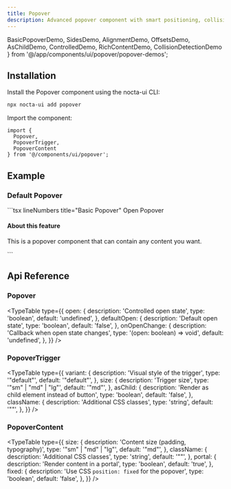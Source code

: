 ```yaml
---
title: Popover
description: Advanced popover component with smart positioning, collision detection, and smooth animations for displaying rich content
---
```


  BasicPopoverDemo,
  SidesDemo,
  AlignmentDemo,
  OffsetsDemo,
  AsChildDemo,
  ControlledDemo,
  RichContentDemo,
  CollisionDetectionDemo
} from '@/app/components/ui/popover/popover-demos';

## Installation

<Steps>
<Step>
Install the Popover component using the nocta-ui CLI:

```bash lineNumbers title="Terminal"
npx nocta-ui add popover
```
</Step>
<Step>
Import the component:

```tsx lineNumbers title="Import"
import {
  Popover,
  PopoverTrigger,
  PopoverContent
} from '@/components/ui/popover';
```
</Step>
</Steps>

## Example

### Default Popover

<DocsTabs defaultValue="preview">
  <DocsTab value="preview" lineNumbers title="Preview">
    <BasicPopoverDemo />
  </DocsTab>
  <DocsTab value="code" lineNumbers title="Code">
    ```tsx lineNumbers title="Basic Popover"
    <Popover>
      <PopoverTrigger>
        Open Popover
      </PopoverTrigger>
      <PopoverContent>
        <div className="space-y-2">
          <h4 className="font-medium text-sm">About this feature</h4>
          <p className="text-sm text-foreground/70">
            This is a popover component that can contain any content you want.
          </p>
        </div>
      </PopoverContent>
    </Popover>
    ```
  </DocsTab>
</DocsTabs>

## Api Reference

### Popover

<TypeTable
  type={{
    open: {
      description: 'Controlled open state',
      type: 'boolean',
      default: 'undefined',
    },
    defaultOpen: {
      description: 'Default open state',
      type: 'boolean',
      default: 'false',
    },
    onOpenChange: {
      description: 'Callback when open state changes',
      type: '(open: boolean) => void',
      default: 'undefined',
    },
  }}
/>

### PopoverTrigger

<TypeTable
  type={{
    variant: {
      description: 'Visual style of the trigger',
      type: '"default"',
      default: '"default"',
    },
    size: {
      description: 'Trigger size',
      type: '"sm" | "md" | "lg"',
      default: '"md"',
    },
    asChild: {
      description: 'Render as child element instead of button',
      type: 'boolean',
      default: 'false',
    },
    className: {
      description: 'Additional CSS classes',
      type: 'string',
      default: '""',
    },
  }}
/>

### PopoverContent

<TypeTable
  type={{
    size: {
      description: 'Content size (padding, typography)',
      type: '"sm" | "md" | "lg"',
      default: '"md"',
    },
    className: {
      description: 'Additional CSS classes',
      type: 'string',
      default: '""',
    },
    portal: {
      description: 'Render content in a portal',
      type: 'boolean',
      default: 'true',
    },
    fixed: {
      description: 'Use CSS `position: fixed` for the popover',
      type: 'boolean',
      default: 'false',
    },
  }}
/>
